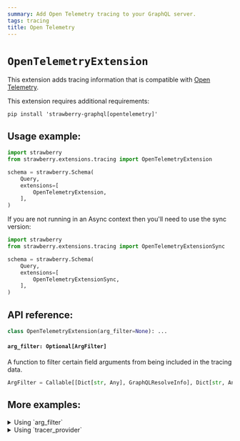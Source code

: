 ```yaml
---
summary: Add Open Telemetry tracing to your GraphQL server.
tags: tracing
title: Open Telemetry
---
```


# `OpenTelemetryExtension`

This extension adds tracing information that is compatible with
[Open Telemetry](https://opentelemetry.io/).

<Note>


This extension requires additional requirements:

```shell
pip install 'strawberry-graphql[opentelemetry]'
```

</Note>


## Usage example:

```python
import strawberry
from strawberry.extensions.tracing import OpenTelemetryExtension

schema = strawberry.Schema(
    Query,
    extensions=[
        OpenTelemetryExtension,
    ],
)
```

<Note>


If you are not running in an Async context then you'll need to use the sync
version:

```python
import strawberry
from strawberry.extensions.tracing import OpenTelemetryExtensionSync

schema = strawberry.Schema(
    Query,
    extensions=[
        OpenTelemetryExtensionSync,
    ],
)
```

</Note>


## API reference:

```python
class OpenTelemetryExtension(arg_filter=None): ...
```

#### `arg_filter: Optional[ArgFilter]`

A function to filter certain field arguments from being included in the tracing
data.

```python
ArgFilter = Callable[[Dict[str, Any], GraphQLResolveInfo], Dict[str, Any]]
```

## More examples:

<details>
  <summary>Using `arg_filter`</summary>


```python
import strawberry
from strawberry.extensions.tracing import OpenTelemetryExtensionSync


def arg_filter(kwargs, info):
    filtered_kwargs = {}
    for name, value in kwargs:
        # Never include any arguments called "password"
        if name == "password":
            continue
        filtered_kwargs[name] = value

    return filtered_kwargs


schema = strawberry.Schema(
    Query,
    extensions=[
        OpenTelemetryExtensionSync(
            arg_filter=arg_filter,
        ),
    ],
)
```

</details>


<details>
  <summary>Using `tracer_provider`</summary>


```python
import strawberry
from opentelemetry.trace import TracerProvider
from strawberry.extensions.tracing import OpenTelemetryExtension


class MyTracerProvider(TracerProvider):
    def get_tracer(self, name, version=None, schema_url=None):
        return super().get_tracer(name, version, schema_url)


schema = strawberry.Schema(
    Query,
    extensions=[
        OpenTelemetryExtension(
            tracer_provider=MyTracerProvider(),
        ),
    ],
)
```

</details>